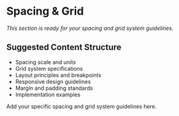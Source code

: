 # Spacing & Grid

*This section is ready for your spacing and grid system guidelines.*

## Suggested Content Structure

- Spacing scale and units
- Grid system specifications
- Layout principles and breakpoints
- Responsive design guidelines
- Margin and padding standards
- Implementation examples

Add your specific spacing and grid system guidelines here.